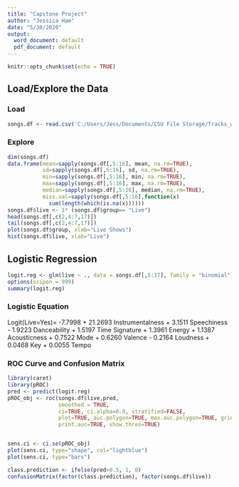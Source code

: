 ---
title: "Capstone Project"
author: "Jessica Ham"
date: "5/30/2020"
output:
  word_document: default
  pdf_document: default
---

```{r setup, include=FALSE}
knitr::opts_chunk$set(echo = TRUE)
```


## Load/Explore the Data

### Load
```{r}
songs.df <- read.csv('C:/Users/Jess/Documents/CSU File Storage/Tracks_w_features.csv', header=TRUE)[,c('id','artist','song','group','danceability','energy','key','loudness','mode','speechiness','acousticness','instrumentalness','valence','tempo','duration_ms','time_signature')]
```
### Explore
```{r}
dim(songs.df)
data.frame(mean=sapply(songs.df[,5:16], mean, na.rm=TRUE), 
           sd=sapply(songs.df[,5:16], sd, na.rm=TRUE),  
           min=sapply(songs.df[,5:16], min, na.rm=TRUE), 
           max=sapply(songs.df[,5:16], max, na.rm=TRUE), 
           median=sapply(songs.df[,5:16], median, na.rm=TRUE), 
           miss.val=sapply(songs.df[,5:16],function(x) 
             sum(length(which(is.na(x))))))
songs.df$live <- 1* (songs.df$group== "Live")
head(songs.df[,c(2,4:7,17)])
tail(songs.df[,c(2,4:7,17)])
plot(songs.df$group, xlab="Live Shows")
hist(songs.df$live, xlab="Live")
```

## Logistic Regression
```{r}
logit.reg <- glm(live ~ ., data = songs.df[,5:17], family = "binomial")
options(scipen = 999)
summary(logit.reg)
```
### Logistic Equation
Logit(Live=Yes)= -7.7998 + 21.2693 Instrumentalness + 3.1511 Speechiness - 1.9223 Danceability + 1.5197 Time Signature + 1.3961 Energy + 1.1387 Acousticness + 0.7522 Mode + 0.6260 Valence - 0.2164 Loudness + 0.0468 Key + 0.0055 Tempo 

### ROC Curve and Confusion Matrix
```{r}
library(caret)
library(pROC)
pred <- predict(logit.reg)
pROC_obj <- roc(songs.df$live,pred,
                smoothed = TRUE,
                ci=TRUE, ci.alpha=0.9, stratified=FALSE,
                plot=TRUE, auc.polygon=TRUE, max.auc.polygon=TRUE, grid=TRUE,
                print.auc=TRUE, show.thres=TRUE)


sens.ci <- ci.se(pROC_obj)
plot(sens.ci, type="shape", col="lightblue")
plot(sens.ci, type="bars")

class.prediction <- ifelse(pred>0.5, 1, 0)
confusionMatrix(factor(class.prediction), factor(songs.df$live))
```